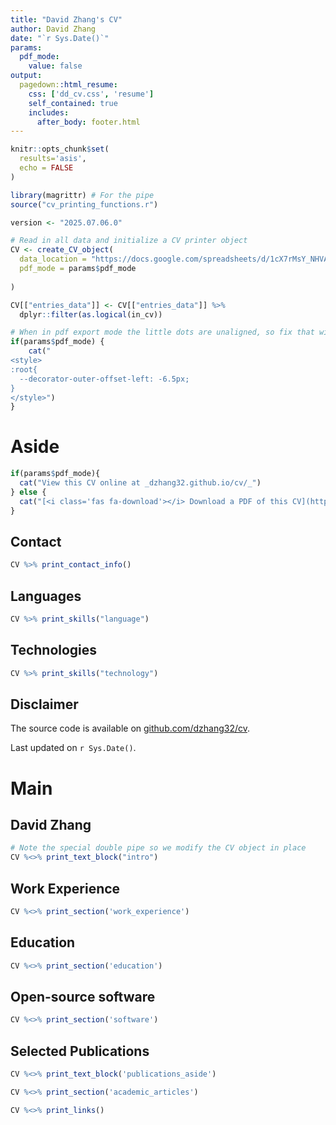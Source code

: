 ```yaml
---
title: "David Zhang's CV"
author: David Zhang
date: "`r Sys.Date()`"
params:
  pdf_mode:
    value: false
output:
  pagedown::html_resume:
    css: ['dd_cv.css', 'resume']
    self_contained: true
    includes:
      after_body: footer.html
---
```


```r
knitr::opts_chunk$set(
  results='asis', 
  echo = FALSE
)

library(magrittr) # For the pipe
source("cv_printing_functions.r")

version <- "2025.07.06.0"

# Read in all data and initialize a CV printer object
CV <- create_CV_object(
  data_location = "https://docs.google.com/spreadsheets/d/1cX7rMsY_NHVAy2a5-arBEp2gtBMswIc7NoGFwMLwF_o/edit?usp=sharing",  
  pdf_mode = params$pdf_mode
  
)

CV[["entries_data"]] <- CV[["entries_data"]] %>% 
  dplyr::filter(as.logical(in_cv))

```


```r
# When in pdf export mode the little dots are unaligned, so fix that with some conditional CSS.
if(params$pdf_mode) {
    cat("
<style>
:root{
  --decorator-outer-offset-left: -6.5px;
}
</style>")
}
```

Aside
================================================================================

```r
if(params$pdf_mode){
  cat("View this CV online at _dzhang32.github.io/cv/_")
} else {
  cat("[<i class='fas fa-download'></i> Download a PDF of this CV](https://github.com/dzhang32/cv/raw/gh-pages/dz_cv.pdf)")
}
```

Contact {#contact}
--------------------------------------------------------------------------------

```r
CV %>% print_contact_info()
```

Languages {#languages}
--------------------------------------------------------------------------------

```r
CV %>% print_skills("language")
```

Technologies {#technologies}
--------------------------------------------------------------------------------

```r
CV %>% print_skills("technology")
```

Disclaimer {#disclaimer}
--------------------------------------------------------------------------------

The source code is available on [github.com/dzhang32/cv](https://github.com/dzhang32/cv). 

Last updated on `r Sys.Date()`.

Main
================================================================================

David Zhang {#title}
--------------------------------------------------------------------------------

```r
# Note the special double pipe so we modify the CV object in place
CV %<>% print_text_block("intro") 
```

Work Experience {data-icon=suitcase}
--------------------------------------------------------------------------------

```r
CV %<>% print_section('work_experience')
```

Education {data-icon=graduation-cap data-concise=true}
--------------------------------------------------------------------------------

```r
CV %<>% print_section('education')
```

<!-- Research Experience {data-icon=laptop} -->
<!-- -------------------------------------------------------------------------------- -->

<!-- ```{r} -->
<!-- CV %<>% print_section('research_positions') -->
<!-- ``` -->

<!-- <br> -->
<!-- <br> -->

Open-source software {data-icon=chart-line}
--------------------------------------------------------------------------------

```r
CV %<>% print_section('software')
```

Selected Publications {data-icon=book}
--------------------------------------------------------------------------------

::: aside
```r
CV %<>% print_text_block('publications_aside')
```
:::

```r
CV %<>% print_section('academic_articles')
```

```r
CV %<>% print_links()
```

